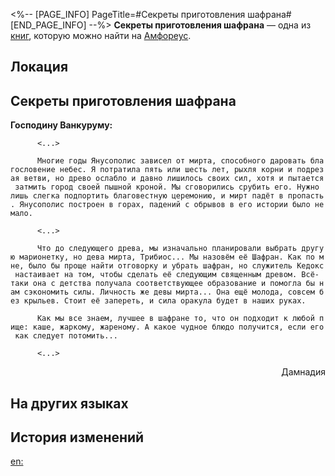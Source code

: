<%-- [PAGE_INFO]
PageTitle=#Секреты приготовления шафрана#
[END_PAGE_INFO] --%>
{{Дополнить}}
{{Книга Инфобокс
|id           = 490
|partIds      = 190803
|Название     = 
|Изображение  = Предмет Книга Амфореус 2.png
|Мир          = Амфореус
|Томов        = 1
|Автор        = <!--нужно добавить-->
|Описание     = Секретное письмо чиновника. На первый взгляд выглядит как кулинарный рецепт, но при внимательном прочтении создаётся ощущение, что это зашифрованный заговор.
|Том1         = {{tx}}
|Источник1    = {{tx|Отсутствует источник}}
|Персонажи    = 
|Фракции      = 
}}
'''Секреты приготовления шафрана''' — одна из [[Книги|книг]], которую можно найти на [[Амфореус]].

==Локация==
{{Отметка карты|<!--название карты-->|<!--id отметки-->}}

==Секреты приготовления шафрана==
'''Господину Ванкуруму:'''

       <...>

       Многие годы Янусополис зависел от мирта, способного даровать благословение небес. Я потратила пять или шесть лет, рыхля корни и подрезая ветви, но древо ослабло и давно лишилось своих сил, хотя и пытается затмить город своей пышной кроной. Мы сговорились срубить его. Нужно лишь слегка подпортить благовестную церемонию, и мирт падёт в пропасть. Янусополис построен в горах, падений с обрывов в его истории было немало.

       <...>

       Что до следующего древа, мы изначально планировали выбрать другую марионетку, но дева мирта, Трибиос... Мы назовём её Шафран. Как по мне, было бы проще найти отговорку и убрать шафран, но служитель Кедокс настаивает на том, чтобы сделать её следующим священным древом. Всё-таки она с детства получала соответствующее образование и помогла бы нам сэкономить силы. Личность же девы мирта... Она ещё молода, совсем без крыльев. Стоит её запереть, и сила оракула будет в наших руках.

       Как мы все знаем, лучшее в шафране то, что он подходит к любой пище: каше, жаркому, жареному. А какое чудное блюдо получится, если его как следует потомить...

       <...>

<div align="right">Дамнадия</div>

==На других языках==
{{На других языках
|en   = Saffron Secret Recipes
|zhs  = 番红蕊秘制法
|zht  = 番紅蕊秘製法
|ja   = サフランの花蕊の調理法
|ko   = 사프란 제작 비법
|es   = Receta secreta del alafrán
|fr   = Methode secrète de préparation du safran
|ru   = Секреты приготовления шафрана
|th   = สูตรลับการทำเกสรหญ้าฝรั่น
|vi   = Công Thức Bí Mật Saffron
|de   = Geheimrezepte mit Safran
|id   = Resep Rahasia Saffron
|pt   = Receitas Secretas de Açafrão
}}

==История изменений==
{{История изменений|3.5}}

[[en:]]